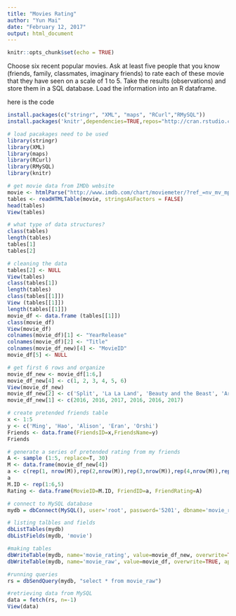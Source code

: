 ```yaml
---
title: "Movies Rating"
author: "Yun Mai"
date: "February 12, 2017"
output: html_document
---
```


```r
knitr::opts_chunk$set(echo = TRUE)
```

Choose six recent popular movies.  Ask at least five people that you know (friends, family, classmates, imaginary friends) to rate each of these movie that they have seen on a scale of 1 to 5.  Take the results (observations) and store them in a SQL database.  Load the information into an R dataframe.


here is the code
```r
install.packages(c("stringr", "XML", "maps", "RCurl","RMySQL"))
install.packages('knitr',dependencies=TRUE,repos="http://cran.rstudio.com/")

# load pacakages need to be used
library(stringr)
library(XML)
library(maps)
library(RCurl)
library(RMySQL)
library(knitr)

# get movie data from IMDb website
movie <- htmlParse("http://www.imdb.com/chart/moviemeter/?ref_=nv_mv_mpm_7",encoding = "UTF-8")
tables <- readHTMLTable(movie, stringsAsFactors = FALSE)
head(tables)
View(tables)

# what type of data structures? 
class(tables)
length(tables)
tables[1]
tables[2]

# cleaning the data
tables[2] <- NULL
View(tables)
class(tables[1])
length(tables)
class(tables[[1]])
View (tables[[1]])
length(tables[[1]])
movie_df <- data.frame (tables[[1]])
class(movie_df)
View(movie_df)
colnames(movie_df)[1] <- "YearRelease"
colnames(movie_df)[2] <- "Title"
colnames(movie_df_new)[4] <- "MovieID"
movie_df[5] <- NULL

# get first 6 rows and organize
movie_df_new <- movie_df[1:6,]
movie_df_new[4] <- c(1, 2, 3, 4, 5, 6)
View(movie_df_new)
movie_df_new[2] <- c('Split', 'La La Land', 'Beauty and the Beast', 'Arrival', 'Resident Evil: The Final Chapter', 'xXx: Return of Xander Cage')
movie_df_new[1] <- c(2016, 2016, 2017, 2016, 2016, 2017)

# create pretended friends table
x <- 1:5
y <- c('Ming', 'Hao', 'Alison', 'Eran', 'Orshi')
Friends <- data.frame(FriendsID=x,FriendsName=y)
Friends

# generate a series of pretended rating from my friends
A <- sample (1:5, replace=T, 30)
M <- data.frame(movie_df_new[4])
a <- c(rep(1, nrow(M)),rep(2,nrow(M)),rep(3,nrow(M)),rep(4,nrow(M)),rep(5,nrow(M)))
a
M.ID <- rep(1:6,5)
Rating <- data.frame(MovieID=M.ID, FriendID=a, FriendRating=A)

# connect to MySQL database
mydb = dbConnect(MySQL(), user='root', password='5201', dbname='movie_rating', host='localhost')

# listing talbles and fields
dbListTables(mydb)
dbListFields(mydb, 'movie')

#making tables
dbWriteTable(mydb, name='movie_rating', value=movie_df_new, overwrite=TRUE, append=FALSE)
dbWriteTable(mydb, name='movie_raw', value=movie_df, overwrite=TRUE, append=FALSE)

#running queries 
rs = dbSendQuery(mydb, "select * from movie_raw")

#retrieving data from MySQL
data = fetch(rs, n=-1)
View(data)
```




